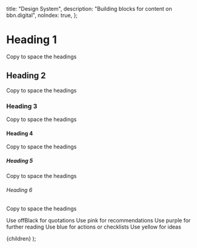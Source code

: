 
  title: "Design System",
  description: "Building blocks for content on bbn.digital",
  noIndex: true,
};

# Heading 1

Copy to space the headings

## Heading 2

Copy to space the headings

### Heading 3

Copy to space the headings

#### Heading 4

Copy to space the headings

##### Heading 5

Copy to space the headings

###### Heading 6

Copy to space the headings

<Callout variant="offBlack">Use offBlack for quotations</Callout>
<Callout variant="pink">Use pink for recommendations</Callout>
<Callout variant="purple">Use purple for further reading</Callout>
<Callout variant="blue">Use blue for actions or checklists</Callout>
<Callout variant="yellow">Use yellow for ideas</Callout>

  <PostLayout meta={meta}>{children}</PostLayout>
);
